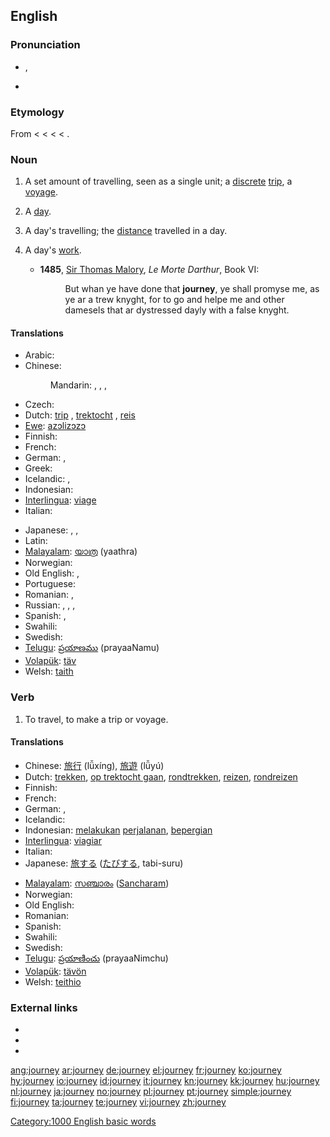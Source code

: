 ==English==
{{wikipedia}}

===Pronunciation===
* {{IPA|/ˈdʒɜː(ɹ)ni/}}, {{SAMPA|/"dZ3:(r)ni/}}
* {{audio|en-us-journey.ogg|Audio (US)}}
*: {{rhymes|ɜː(ɹ)ni}}

===Etymology===
From {{etyl|enm}} {{term|journee|lang=enm}} < {{etyl|fro}} {{term|lang=fro|journee}} < {{ML.}} {{term|lang=la|diurnata||a day's work, a day's journey, a fixed day, a day}} < {{etyl|la}} {{term|lang=la|diurnus||daily}} < {{term|dies|diēs|day|lang=la}}.

===Noun===
{{en-noun}}

# A set amount of travelling, seen as a single unit; a [[discrete]] [[trip]], a [[voyage]].
# {{obsolete}} A [[day]].
# {{obsolete}} A day's travelling; the [[distance]] travelled in a day.
# {{obsolete}} A day's [[work]].
#*'''1485''', [[w:Thomas Malory|Sir Thomas Malory]], ''Le Morte Darthur'', Book VI:
#*:But whan ye have done that '''journey''', ye shall promyse me, as ye ar a trew knyght, for to go and helpe me and other damesels that ar dystressed dayly with a false knyght. 

====Translations====
{{trans-top|trip, a voyage}}
* Arabic: {{t-|ar|رحلة|f|tr=riHla}}
* Chinese:
*: Mandarin: {{t-|cmn|旅游|tr=lǚyóu|sc=Hani}}, {{t-|cmn|旅行|tr=lǚxíng|sc=Hani}}, {{t|cmn|旅途|tr=lǚtú|sc=Hani}}, {{t|cmn|旅程|tr=lǚchéng|sc=Hani}}
* Czech: {{t+|cs|cesta|f}}
* Dutch: [[trip]] {{f}}, [[trektocht]] {{f}}, [[reis]] {{f}}
* [[Ewe]]: [[azɔlizɔzɔ]]
* Finnish: {{t+|fi|matka}}
* French: {{t+|fr|voyage|m}}
* German: {{t+|de|Reise|f}}, {{t+|de|Tour|f}}
* Greek: {{t+|el|ταξίδι|n|tr=taxidi}}
* Icelandic: {{t+|is|leiðangur}}, {{t+|is|ferð}}
* Indonesian: {{t+|id|jalan|alt=perjalanan|xs=Indonesian}}
* [[Interlingua]]: [[viage]]
* Italian: {{t+|it|viaggio}}
{{trans-mid}}
* Japanese: {{t-|ja|旅行|tr=ryokō}},  {{t+|ja|旅|tr=tabi}},  {{t|ja|ツアー|tr=tsuā}}
* Latin: {{t+|la|iter}}
* [[Malayalam]]: [[യാത്ര]] (yaathra)
* Norwegian: {{t+|no|reise}}
* Old English: {{t-|ang|siþ|m|alt=sīþ|xs=Old English}}, {{t-|ang|faru|f|xs=Old English}}
* Portuguese: {{t+|pt|viagem|f}}
* Romanian: {{t-|ro|voiaj|n}}, {{t-|ro|călătorie|f}}
* Russian: {{t+|ru|путешествие|n|tr=putešéstvije}},  {{t+|ru|поездка|f|tr=pojézdka}},  {{qualifier|indeclinable}} {{t|ru|турне|n|tr=turné}},  {{t|ru|вояж|m|tr=vojáž}}
* Spanish: {{t-|es|viaje|m}},  {{t-|es|jornada}}
* Swahili: {{t+|sw|safari|xs=Swahili}}
* Swedish: {{t+|sv|resa|c}}
* [[Telugu]]: [[ప్రయాణము]] (prayaaNamu)
* [[Volapük]]: [[täv]]
* Welsh: [[taith]] {{f}}
{{trans-bottom}}

===Verb===
{{en-verb}}

# To travel, to make a trip or voyage.

====Translations====
{{trans-top|to travel, to make a trip or voyage}}
* Chinese: [[旅行]] (lǚxíng), [[旅遊]] (lǚyú)
* Dutch: [[trekken]], [[op trektocht gaan]], [[rondtrekken]], [[reizen]], [[rondreizen]]
* Finnish: {{t+|fi|matkustaa}}
* French: {{t+|fr|voyager}}
* German: {{t+|de|reisen}}, {{t+|de|verreisen}}
* Icelandic: {{t+|is|ferðast}}
* Indonesian: [[laku|melakukan]] [[jalan|perjalanan]], [[pergi|bepergian]]
* [[Interlingua]]: [[viagiar]]
* Italian: {{t+|it|viaggiare}}
* Japanese: [[旅]]する ([[たび]]する, tabi-suru)
{{trans-mid}}
* [[Malayalam]]: [[സഞ്ചാരം]] ([[സഞ്ചാരം|Sancharam]])
* Norwegian: {{t+|no|reise}}
* Old English: {{t-|ang|siþian|alt=sīþian|xs=Old English}}
* Romanian: {{t+|ro|călători}}
* Spanish: {{t+|es|viajar}}
* Swahili: {{t|sw|safiri|xs=Swahili}}
* Swedish: {{t+|sv|resa}}
* [[Telugu]]: [[ప్రయాణించు]] (prayaaNimchu)
* [[Volapük]]: [[tävön]]
* Welsh: [[teithio]]
{{trans-bottom}}

===External links===
* {{R:Webster 1913}}
* {{R:Century 1911}}
* {{R:OneLook}}

[[Category:1000 English basic words]]

[[ang:journey]]
[[ar:journey]]
[[de:journey]]
[[el:journey]]
[[fr:journey]]
[[ko:journey]]
[[hy:journey]]
[[io:journey]]
[[id:journey]]
[[it:journey]]
[[kn:journey]]
[[kk:journey]]
[[hu:journey]]
[[nl:journey]]
[[ja:journey]]
[[no:journey]]
[[pl:journey]]
[[pt:journey]]
[[simple:journey]]
[[fi:journey]]
[[ta:journey]]
[[te:journey]]
[[vi:journey]]
[[zh:journey]]